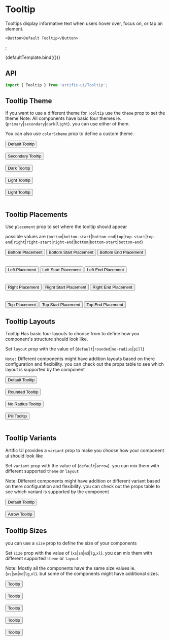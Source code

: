 
<Meta title="Components/Tooltip" component={Tooltip}/>

# Tooltip

Tooltips display informative text when users hover over, focus on, or tap an element.

	<Button>Default Tooltip</Button>
</Tooltip>;

<Canvas>
	<Story name="Default">{defaultTemplate.bind({})}</Story>
</Canvas>

## API

```jsx
import { Tooltip } from 'artific-ui/Tooltip';
```

<ArgsTable story="Default"/>

## Tooltip Theme

If you want to use a different theme for `Tooltip` use the `theme` prop to set the theme
Note: All components have basic four themes ie. (`primary`|`secondary`|`dark`|`light`). you can use either of them.

You can also use `colorScheme` prop to define a custom theme.

<Canvas>
	<Story name="Tooltip Theme">
		<Tooltip title="This is tooltip">
			<Button>Default Tooltip</Button>
		</Tooltip>
		<br/>
		<br/>
		<Tooltip theme="secondary" title="This is tooltip">
			<Button>Secondary Tooltip</Button>
		</Tooltip>
		<br/>
		<br/>
		<Tooltip theme="dark" title="This is tooltip">
			<Button>Dark Tooltip</Button>
		</Tooltip>
		<br/>
		<br/>
		<Tooltip theme="light" title="This is tooltip">
			<Button>Light Tooltip</Button>
		</Tooltip>
		<br/>
		<br/>
		<Tooltip colorScheme={{
			background: 'linear-gradient(45deg, #e736f4, #673ab7)',
			backgroundColor: '#e736f4',
			color: 'white',
		}} title="This is tooltip">
			<Button>Light Tooltip</Button>
		</Tooltip>
		<br/>
		<br/>
	</Story>
</Canvas>


## Tooltip Placements

Use `placement` prop to set where the tooltip should appear

possible values are (`bottom`|`bottom-start`|`bottom-end`|`top`|`top-start`|`top-end`|`right`|`right-start`|`right-end`|`bottom`|`bottom-start`|`bottom-end`)

<Canvas>
	<Story name="Tooltip Placements">
		<Tooltip placement="bottom" title="Bottom tooltip">
			<Button>Bottom Placement</Button>
		</Tooltip>
		<Tooltip placement="bottom-start" title="Bottom tooltip">
			<Button>Bottom Start Placement</Button>
		</Tooltip>
		<Tooltip placement="bottom-end" title="Bottom tooltip">
			<Button>Bottom End Placement</Button>
		</Tooltip>
		<br/>
		<br/>
		<br/>
		<Tooltip placement="left" title="Left tooltip">
			<Button style={{marginLeft: 100}}>Left Placement</Button>
		</Tooltip>
		<Tooltip placement="left-start" title="Left tooltip">
			<Button>Left Start Placement</Button>
		</Tooltip>
		<Tooltip placement="left-end" title="Left tooltip">
			<Button>Left End Placement</Button>
		</Tooltip>
		<br/>
		<br/>
		<br/>
		<Tooltip placement="right" title="Right tooltip">
			<Button>Right Placement</Button>
		</Tooltip>
		<Tooltip placement="right-start" title="Right tooltip">
			<Button>Right Start Placement</Button>
		</Tooltip>
		<Tooltip placement="right-end" title="Right tooltip">
			<Button>Right End Placement</Button>
		</Tooltip>
		<br/>
		<br/>
		<br/>
		<Tooltip placement="top" title="Top tooltip">
			<Button>Top Placement</Button>
		</Tooltip>
		<Tooltip placement="top-start" title="Top tooltip">
			<Button>Top Start Placement</Button>
		</Tooltip>
		<Tooltip placement="top-end" title="Top tooltip">
			<Button>Top End Placement</Button>
		</Tooltip>
	</Story>
</Canvas>

## Tooltip Layouts

Tooltip Has basic four layouts to choose from to define how you component's structure should look like.

Set `layout` prop with the value of (`default`|`rounded`|`no-radius`|`pill`)

`Note:` Different components might have addition layouts based on there configuration and flexibility. you can check out the props table to see which layout is supported by the component

<Canvas>
	<Story name="Tooltip Layouts">
		<Tooltip layout="default" title="This is tooltip">
			<Button>Default Tooltip</Button>
		</Tooltip>
		<br/>
		<br/>
		<Tooltip layout="rounded" title="This is tooltip">
			<Button>Rounded Tooltip</Button>
		</Tooltip>
		<br/>
		<br/>
		<Tooltip layout="no-radius" title="This is tooltip">
			<Button>No Radius Tooltip</Button>
		</Tooltip>
		<br/>
		<br/>
		<Tooltip layout="pill" title="This is tooltip">
			<Button>Pill Tooltip</Button>
		</Tooltip>
		<br/>
		<br/>
	</Story>
</Canvas>

## Tooltip Variants

Artific UI provides a `variant` prop to make you choose how your component ui should look like

Set `variant` prop with the value of (`default`|`arrow`). you can mix them with different supported `theme` or `layout`

Note: Different components might have addition or different variant based on there configuration and flexibility.
you can check out the props table to see which variant is supported by the component

<Canvas>
	<Story name="Tooltip Variants">
		<Tooltip variant="default" title="This is tooltip">
			<Button>Default Tooltip</Button>
		</Tooltip>
		<br/>
		<br/>
		<Tooltip variant="arrow" title="This is tooltip">
			<Button>Arrow Tooltip</Button>
		</Tooltip>
	</Story>
</Canvas>

## Tooltip Sizes

you can use a `size` prop to define the size of your components

Set `size` prop with the value of (`xs`|`sm`|`md`|`lg`,`xl`). you can mix them with different supported `theme` or `layout`

Note: Mostly all the components have the same size values ie.(`xs`|`sm`|`md`|`lg`,`xl`). but some of the components might have additional sizes.

<Canvas>
	<Story name="Tooltip Sizes">
		<Tooltip size="xs" title="This is tooltip">
			<Button>Tooltip</Button>
		</Tooltip>
		<br/>
		<br/>
		<Tooltip size="sm" title="This is tooltip">
			<Button>Tooltip</Button>
		</Tooltip>
		<br/>
		<br/>
		<Tooltip size="md" title="This is tooltip">
			<Button>Tooltip</Button>
		</Tooltip>
		<br/>
		<br/>
		<Tooltip size="lg" title="This is tooltip">
			<Button>Tooltip</Button>
		</Tooltip>
		<br/>
		<br/>
		<Tooltip size="xl" title="This is tooltip">
			<Button>Tooltip</Button>
		</Tooltip>
		<br/>
		<br/>
	</Story>
</Canvas>
